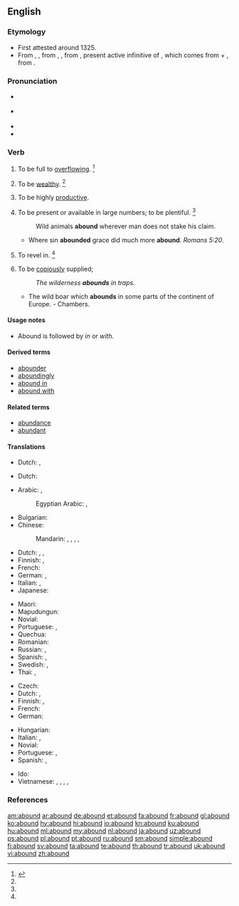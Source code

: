 ==English==

===Etymology===
* First attested around 1325.
* From {{etyl|enm|en}} {{term|abounden|lang=enm}}, {{term|abounde|lang=enm}}, from {{etyl|fro|en}} {{term|abonder|lang=fro}}, {{term|abunder|lang=fro}}, from {{etyl|la|en}} {{m|la|abundāre}}, present active infinitive of {{m|la|abundō||overflow}}, which comes from {{term|ab||from, down from|lang=la}} + {{m|la|undō||surge, swell, rise in waves, move in waves}}, from {{term|unda||wave|lang=la}}.

===Pronunciation===
* {{a|RP}} {{IPA|/əˈbaʊnd/|lang=en}}
* {{a|US}} {{IPA|/əˈbaʊnd/|lang=en}}
* {{audio|en-us-abound.ogg|Audio (US)|lang=en}}
* {{rhymes|aʊnd|lang=en}}

===Verb===
{{en-verb}}

# {{context|intransitive|lang=en}} To be full to [[overflowing]]. {{defdate|First attested from around (1350 to 1470).}}<ref name=SOED>{{R:SOED5|page=7}}</ref>
# {{context|intransitive|obsolete|lang=en}} To be [[wealthy]]. {{defdate|Attested from around (1350 to 1470) until the mid 18<sup>th</sup> century.}}<ref name=SOED/>
# {{context|intransitive|lang=en}} To be highly [[productive]].
# {{context|intransitive|lang=en}} To be present or available in large numbers; to be plentiful. {{defdate|First attested from around (1350 to 1470).}}<ref name=SOED/>
#: Wild animals '''abound''' wherever man does not stake his claim.
#* Where sin '''abounded''' grace did much more '''abound'''. ''Romans 5:20''.
# {{context|intransitive|lang=en}} To revel in. {{defdate|Attested from around (1350 to 1470) until the late 18<sup>th</sup> century.}}<ref name=SOED/>
# {{context|intransitive|lang=en}} To be [[copiously]] supplied;
#: ''The wilderness '''abounds''' in traps.''
#* The wild boar which '''abounds''' in some parts of the continent of Europe. - Chambers.

====Usage notes====
* {{sense|copiously supplied}} Abound is followed by ''in'' or ''with''.

====Derived terms====
* [[abounder]]
* [[aboundingly]]
* [[abound in]]
* [[abound with]]

====Related terms====
* [[abundance]]
* [[abundant]]

====Translations====
{{trans-top|to be full to overflowing}}
* Dutch: {{t|nl|zeer productief zijn}},  {{t|nl|overvloedig voortbrengen}}
{{trans-mid}}
{{trans-bottom}}

{{trans-top|to be highly productive}}
* Dutch: {{t|nl|abortuskoorts|m}}
{{trans-mid}}
{{trans-bottom}}

{{trans-top|to be plentiful}}
* Arabic: {{t|ar|كَثُر}}, {{t|ar|تَوَفَر}}
*: Egyptian Arabic: {{t|arz|كتر|tr=keter|sc=Arab}}, {{t|arz|اتوفر|tr=etwafar|sc=Arab}}
* Bulgarian: {{t|bg|изобилствам|sc=Cyrl}}
* Chinese:
*: Mandarin: {{t|cmn|盛產|sc=Hani}}, {{t+|cmn|盛产|tr=shèngchǎn|sc=Hani}}, {{t+|cmn|富有|tr=fùyǒu|sc=Hani}}, {{t|cmn|富於|sc=Hani}}, {{t+|cmn|富于|tr=fùyú|sc=Hani}}
* Dutch: {{t|nl|[[overvloedig]] [[aanwezig]] [[zijn]]}}, {{t+|nl|wemelen}} {{qualifier|van}}, {{t|nl|in grote aantallen voorkomen}}
* Finnish: {{t|fi|[[olla]] [[runsaasti]]}}, {{t|fi|[[olla]] [[tulvillaan]]}}
* French: {{t+|fr|foisonner}}
* German: {{t|de|[[in|im]] [[Überfluss]] [[vorhanden]] [[sein]]}}, {{t+|de|wimmeln}} {{qualifier|von}}
* Italian: {{t+|it|abbondare}}, {{t|it|[[essere]] [[abbondante]]}}
* Japanese: {{t+|ja|たくさん|tr=takusan aru|alt=たくさんある|sc=Jpan}}
{{trans-mid}}
* Maori: {{t|mi|whakamakuru}}
* Mapudungun: {{t|arn|ünüfn}}
* Novial: {{t|nov|abunda}}
* Portuguese: {{t+|pt|abundar}}, {{t|pt|[[ser]] [[abundante]]}}
* Quechua: {{t|qu|achkachay}}
* Romanian: {{t+|ro|abunda}}
* Russian: {{t+|ru|изобиловать|impf|tr=izobílovatʹ|sc=Cyrl}}, {{t+|ru|кишеть|impf|tr=kišétʹ|sc=Cyrl}}
* Spanish: {{t+|es|abundar}}, {{t|es|[[ser]] [[abundante]]}}
* Swedish: {{t|sv|finnas i riklig mängd}}, {{t|sv|finnas i överflöd}}
* Thai: {{t|th|เต็มไปด้วย|sc=Thai|tr=dtem bpai dûay}}, {{t|th|อุดมไปด้วย|sc=Thai|tr=udom bpai dûay}}
{{trans-bottom}}

{{trans-top|to be copiously supplied}}
* Czech: {{t|cs|oplývat}}
* Dutch: {{t+|nl|wemelen}} {{qualifier|van}}, {{t|nl|krioelen }}  {{qualifier|van}}
* Finnish: {{t|fi|[[olla]] [[runsaasti]]}}, {{t|fi|[[olla]] [[tulvillaan]]}}
* French: {{t+|fr|abonder}}
* German: {{t+|de|wimmeln}} {{qualifier|von}}
{{trans-mid}}
* Hungarian: {{t+|hu|bővelkedik}}
* Italian: {{t+|it|abbondare}}, {{t|it|essere abbondante}}
* Novial: {{t|nov|abunda}}
* Portuguese: {{t+|pt|abundar}}, {{t|pt|[[ser]] [[abundante]]}}
* Spanish: {{t+|es|abundar}}, {{t|es|[[ser]] [[abundante]]}}
{{trans-bottom}}

{{checktrans-top}}
* Ido: {{t+check|io|abundar}}
* Vietnamese: {{t-check|vi|có rất nhiều}}, {{t-check|vi|có thừa}}, {{t+check|vi|nhan nhản}}, {{t+check|vi|lúc nhúc}}, {{t+check|vi|đầy dẫy}}
{{trans-bottom}}

===References===
<references/>

[[am:abound]]
[[ar:abound]]
[[de:abound]]
[[et:abound]]
[[fa:abound]]
[[fr:abound]]
[[gl:abound]]
[[ko:abound]]
[[hy:abound]]
[[hi:abound]]
[[io:abound]]
[[kn:abound]]
[[ku:abound]]
[[hu:abound]]
[[ml:abound]]
[[my:abound]]
[[nl:abound]]
[[ja:abound]]
[[uz:abound]]
[[ps:abound]]
[[pl:abound]]
[[pt:abound]]
[[ru:abound]]
[[sm:abound]]
[[simple:abound]]
[[fi:abound]]
[[sv:abound]]
[[ta:abound]]
[[te:abound]]
[[th:abound]]
[[tr:abound]]
[[uk:abound]]
[[vi:abound]]
[[zh:abound]]